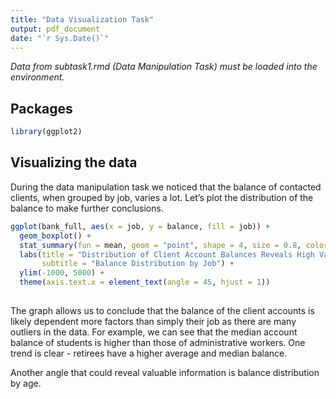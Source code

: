 ```yaml
---
title: "Data Visualization Task"
output: pdf_document
date: "`r Sys.Date()`"
---
```


*Data from subtask1.rmd (Data Manipulation Task) must be loaded into the environment.*

## Packages

```r
library(ggplot2)
```

## Visualizing the data

During the data manipulation task we noticed that the balance of contacted clients, when grouped by job, varies a lot. Let's plot the distribution of the balance to make further conclusions.

```r
ggplot(bank_full, aes(x = job, y = balance, fill = job)) + 
  geom_boxplot() +
  stat_summary(fun = mean, geom = "point", shape = 4, size = 0.8, color = "black") + 
  labs(title = "Distribution of Client Account Balances Reveals High Variance",
       subtitle = "Balance Distribution by Job") +
  ylim(-1000, 5000) + 
  theme(axis.text.x = element_text(angle = 45, hjust = 1))
  
```

The graph allows us to conclude that the balance of the client accounts is likely dependent more factors than simply their job as there are many outliers in the data. For example, we can see that the median account balance of students is higher than those of administrative workers. One trend is clear - retirees have a higher average and median balance.

Another angle that could reveal valuable information is balance distribution by age.
